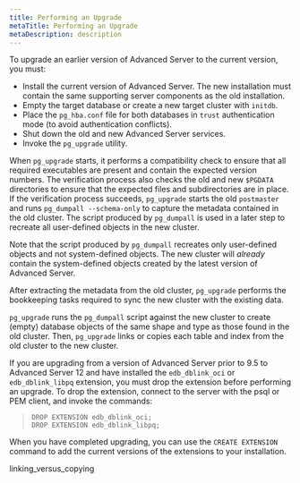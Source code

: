 ```yaml
---
title: Performing an Upgrade
metaTitle: Performing an Upgrade
metaDescription: description
---
```


To upgrade an earlier version of Advanced Server to the current version,
you must:

  - Install the current version of Advanced Server. The new installation
    must contain the same supporting server components as the old
    installation.
  - Empty the target database or create a new target cluster with
    `initdb`.
  - Place the `pg_hba.conf` file for both databases in `trust`
    authentication mode (to avoid authentication conflicts).
  - Shut down the old and new Advanced Server services.
  - Invoke the `pg_upgrade` utility.

When `pg_upgrade` starts, it performs a compatibility check to ensure
that all required executables are present and contain the expected
version numbers. The verification process also checks the old and new
`$PGDATA` directories to ensure that the expected files and
subdirectories are in place. If the verification process succeeds,
`pg_upgrade` starts the old `postmaster` and runs `pg_dumpall
--schema-only` to capture the metadata contained in the old cluster. The
script produced by `pg_dumpall` is used in a later step to recreate all
user-defined objects in the new cluster.

Note that the script produced by `pg_dumpall` recreates only
user-defined objects and not system-defined objects. The new cluster
will *already* contain the system-defined objects created by the latest
version of Advanced Server.

After extracting the metadata from the old cluster, `pg_upgrade`
performs the bookkeeping tasks required to sync the new cluster with the
existing data.

`pg_upgrade` runs the `pg_dumpall` script against the new cluster to
create (empty) database objects of the same shape and type as those
found in the old cluster. Then, `pg_upgrade` links or copies each table
and index from the old cluster to the new cluster.

If you are upgrading from a version of Advanced Server prior to 9.5 to
Advanced Server 12 and have installed the `edb_dblink_oci` or
`edb_dblink_libpq` extension, you must drop the extension before
performing an upgrade. To drop the extension, connect to the server with
the psql or PEM client, and invoke the commands:

> `DROP EXTENSION edb_dblink_oci;`  
> `DROP EXTENSION edb_dblink_libpq;`

When you have completed upgrading, you can use the `CREATE EXTENSION`
command to add the current versions of the extensions to your
installation.

<div class="toctree" data-maxdepth="3">

linking_versus_copying

</div>
